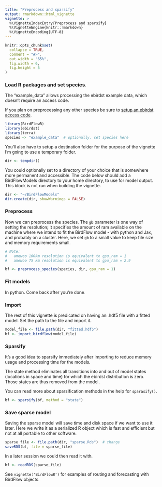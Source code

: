 ```yaml
---
title: "Preprocess and sparsify"
output: rmarkdown::html_vignette
vignette: >
  %\VignetteIndexEntry{Preprocess and sparsify}
  %\VignetteEngine{knitr::rmarkdown}
  %\VignetteEncoding{UTF-8}
---
```


```r
knitr::opts_chunk$set(
  collapse = TRUE,
  comment = "#>",
  out.width = "65%",
  fig.width = 6,
  fig.height = 5
)
```

### Load R packages and set species.  
The "example_data" allows processing the ebirdst example data, which doesn't require an access code.

If you plan on preprocessing any other species be sure to [setup an ebirdst access code](https://cornelllabofornithology.github.io/ebirdst/articles/ebirdst.html#access).

```r
library(BirdFlowR)
library(ebirdst)
library(terra)
species <- "example_data"  # optionally, set species here
```

You'll also have to setup a destination folder for the purpose of the vignette I'm going to use a temporary folder.
```r
dir <- tempdir()
```
You could optionally set to a directory of your choice that is somewhere more permanent and accessible.  The code below should add a BirdFlowModels directory to your home directory, to use for model output. This block is not run when building the vignette.
```r
dir <- "~/BirdFlowModels"
dir.create(dir, showWarnings = FALSE)
```

### Preprocess

Now we can preprocess the species.  The `gb` parameter is one way of setting the resolution; it specifies the amount of ram available on the machine where we intend to fit the BirdFlow model - with python and Jax, and probably on a cluster.  Here, we set `gb` to a small value to keep file size and memory requirements small.

```r
# Note:
#   amewoo 100km resolution is equivalent to gpu_ram = 1
#   amewoo 75 km resolution is equivalent to gpu_ram = 2.9

bf <- preprocess_species(species, dir, gpu_ram = 1)
```

### Fit models 

In python. Come back after you're done.

### Import

The rest of this vignette is predicated on having an .hdf5 file with a fitted model.  Set the path to the file and import it.  
```r
model_file <- file.path(dir, "fitted.hdf5")
bf <- import_birdflow(model_file)
```

### Sparsify

It's a good idea to sparsify immediately after importing to reduce memory usage and processing time for the models.

The state method eliminates all transitions into and out of model states (locations in space and time) for which the ebirdst distribution is zero.  Those states are thus removed from the model. 

You can read more about sparsification methods in the help for `sparasify()`.  
```r
bf <- sparsify(bf, method = "state")
```

### Save sparse model

Saving the sparse model will save time and disk space if we want to use it later. Here we write it as a serialized R object which is fast and efficient but not at all portable to other software.
```r
sparse_file <- file.path(dir, "sparse.Rds")  # change
saveRDS(bf, file = sparse_file)
```
In a later session we could then read it with.
```r
bf <- readRDS(sparse_file)
```
See `vignette('BirdFlowR')` for examples of routing and forecasting with BirdFlow objects.
